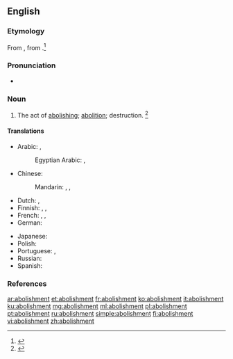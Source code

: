==English==

===Etymology===
From {{etyl|frm|en}} {{term|abolissement|lang=frm}}, from {{term|aboliss|lang=frm}}.<ref>{{R:MW3 1976|page=4}}</ref>

===Pronunciation===
* {{a|US}} {{IPA|/əˈbal.ɪʃ.mənt/|lang=en}}

===Noun===
{{en-noun}}

# The act of [[abolishing]]; [[abolition]]; destruction. {{defdate|First attested from the mid 16<sup>th</sup> century.}}<ref name=SOED>{{R:SOED5|page=6}}</ref>

====Translations====
{{trans-top|The act of abolishing}}
* Arabic: {{t|ar|إِلْغَاء|m}}, {{t|ar|إبطال|m|tr=ʾibāl}}
*: Egyptian Arabic: {{t|arz|إلغاء|m|tr=ʔelḡāʔ|sc=Arab}}, {{t|arz|إبطال|m|tr=ʔebāl|sc=Arab}}
* Chinese:
*: Mandarin: {{t|cmn|廢除|sc=Hani}}, {{t+|cmn|废除|tr=fèichú|sc=Hani}}, {{t+|cmn|取消|tr=qǔxiāo|sc=Hani}}
* Dutch: {{t+|nl|afschaffing|f}}, {{t|nl|opheffing}}
* Finnish: {{t+|fi|poistaminen}}, {{t|fi|lakkauttaminen}}, {{t|fi|kumoaminen}}
* French: {{t+|fr|abolissement|m}}, {{t+|fr|abolition|f}}, {{t+|fr|abrogation|f}}
* German: {{t+|de|Abschaffung|f}}
{{trans-mid}}
* Japanese: {{t+|ja|廃止|tr=はいし, haishi|sc=Jpan}}
* Polish: {{t+|pl|zniesienie}}
* Portuguese: {{t|pt|abolimento|m}}, {{t+|pt|abolição|f}}
* Russian: {{t+|ru|отмена|f|tr=otména|sc=Cyrl}}
* Spanish: {{t+|es|abolición|f}}
{{trans-bottom}}

===References===
<references/>

[[ar:abolishment]]
[[et:abolishment]]
[[fr:abolishment]]
[[ko:abolishment]]
[[it:abolishment]]
[[ku:abolishment]]
[[mg:abolishment]]
[[ml:abolishment]]
[[pl:abolishment]]
[[pt:abolishment]]
[[ru:abolishment]]
[[simple:abolishment]]
[[fi:abolishment]]
[[vi:abolishment]]
[[zh:abolishment]]